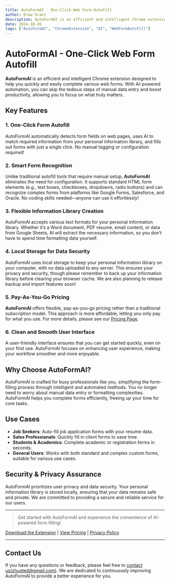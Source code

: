 ```yaml
---
title: AutoFormAI - One-Click Web Form Autofill
author: Drew Grant
description: AutoFormAI is an efficient and intelligent Chrome extension designed to help you quickly and easily complete various web forms.
date: 2024-10-26
tags: ["AutoFormAI", "ChromeExtension", "AI", "WebFormAutofill"]
---
```


# AutoFormAI - One-Click Web Form Autofill

**AutoFormAI** is an efficient and intelligent Chrome extension designed to help you quickly and easily complete various web forms. With AI-powered automation, you can skip the tedious steps of manual data entry and boost productivity, allowing you to focus on what truly matters.

## Key Features

### 1. One-Click Form Autofill
AutoFormAI automatically detects form fields on web pages, uses AI to match required information from your personal information library, and fills out forms with just a single click. No manual tagging or configuration required!

### 2. Smart Form Recognition
Unlike traditional autofill tools that require manual setup, **AutoFormAI** eliminates the need for configuration. It supports standard HTML form elements (e.g., text boxes, checkboxes, dropdowns, radio buttons) and can recognize complex forms from platforms like Google Forms, Salesforce, and Oracle. No coding skills needed—anyone can use it effortlessly!

### 3. Flexible Information Library Creation
AutoFormAI accepts various text formats for your personal information library. Whether it’s a Word document, PDF resume, email content, or data from Google Sheets, AI will extract the necessary information, so you don’t have to spend time formatting data yourself.

### 4. Local Storage for Data Security
AutoFormAI uses local storage to keep your personal information library on your computer, with no data uploaded to any server. This ensures your privacy and security, though please remember to back up your information library before clearing your browser cache. We are also planning to release backup and import features soon!

### 5. Pay-As-You-Go Pricing
**AutoFormAI** offers flexible, pay-as-you-go pricing rather than a traditional subscription model. This approach is more affordable, letting you only pay for what you use. For more details, please see our [Pricing Page](#).

### 6. Clean and Smooth User Interface
A user-friendly interface ensures that you can get started quickly, even on your first use. AutoFormAI focuses on enhancing user experience, making your workflow smoother and more enjoyable.

## Why Choose AutoFormAI?

AutoFormAI is crafted for busy professionals like you, simplifying the form-filling process through intelligent and automated methods. You no longer need to worry about manual data entry or formatting complexities. AutoFormAI helps you complete forms efficiently, freeing up your time for core tasks.

## Use Cases

- **Job Seekers**: Auto-fill job application forms with your resume data.
- **Sales Professionals**: Quickly fill in client forms to save time.
- **Students & Academics**: Complete academic or registration forms in seconds.
- **General Users**: Works with both standard and complex custom forms, suitable for various use cases.

## Security & Privacy Assurance

AutoFormAI prioritizes user privacy and data security. Your personal information library is stored locally, ensuring that your data remains safe and private. We are committed to providing a secure and reliable service for our users.

---

> Get started with AutoFormAI and experience the convenience of AI-powered form filling!

[Download the Extension](#) | [View Pricing](#) | [Privacy Policy](#)

---

## Contact Us

If you have any questions or feedback, please feel free to [contact us(zhugted@gmail.com)](mailto:zhugted@gmail.com). We are dedicated to continuously improving AutoFormAI to provide a better experience for you.
